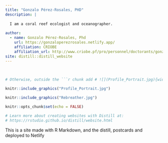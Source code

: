 ```yaml
---
title: "Gonzalo Pérez-Rosales, PHD"
description: | 
 
  I am a coral reef ecologist and oceanographer.
  
author:
  - name: Gonzalo Pérez-Rosales, Phd
    url: https://gonzaloperezrosales.netlify.app/
    affiliation: CRIOBE
    affiliation_url: http://www.criobe.pf/pro/personnel/doctorants/gonzalo-perez-rosales/
site: distill::distill_website
---
```


<br>


```r

# Otherwise, outside the ```r chunk add # ![](Profile_Portrait.jpg){width=15}

knitr::include_graphics("Profile_Portrait.jpg")
```


```r
knitr::include_graphics("Rebreather.jpg")
```




```r
knitr::opts_chunk$set(echo = FALSE)

# Learn more about creating websites with Distill at:
# https://rstudio.github.io/distill/website.html

```

This is a site made with R Markdown, and the distill, postcards and deployed to Netlify